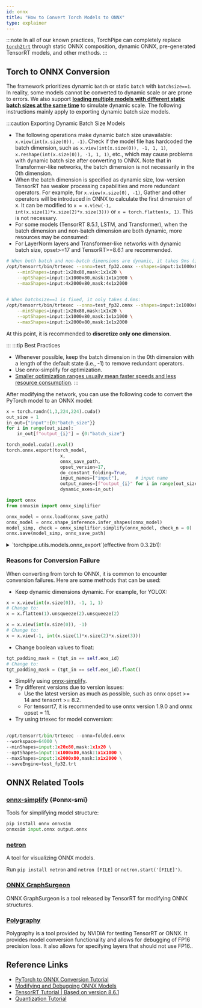```yaml
---
id: onnx
title: "How to Convert Torch Models to ONNX"
type: explainer
---
```



:::note
In all of our known practices, TorchPipe can completely replace [`torch2trt`](https://github.com/NVIDIA-AI-IOT/torch2trt) through static ONNX composition, dynamic ONNX, pre-generated TensorRT models, and other methods.
:::

## Torch to ONNX Conversion

The framework prioritizes dynamic `batch` or static `batch` with `batchsize==1`. In reality, some models cannot be converted to dynamic scale or are prone to errors. We also support [**loading multiple models with different static batch sizes at the same time**](../Intra-node/schedule#single_node_combine) to simulate dynamic scale. The following instructions mainly apply to exporting dynamic batch size models. 

:::caution Exporting Dynamic Batch Size Models
- The following operations make dynamic batch size unavailable: ``x.view(int(x.size(0)), -1)``. Check if the model file has hardcoded the batch dimension, such as ``x.view(int(x.size(0)), -1, 1, 1)``, ``x.reshape(int(x.size(0)), -1, 1, 1)``, etc., which may cause problems with dynamic batch size after converting to ONNX. Note that in Transformer-like networks, the batch dimension is not necessarily in the 0th dimension.
- When the batch dimension is specified as dynamic size, low-version TensorRT has weaker processing capabilities and more redundant operators. For example, for ``x.view(x.size(0), -1)``, Gather and other operators will be introduced in ONNX to calculate the first dimension of x. It can be modified to ``x = x.view(-1, int(x.size(1)*x.size(2)*x.size(3)))`` or ``x = torch.flatten(x, 1)``. This is not necessary.
- For some models (TensorRT 8.5.1, LSTM, and Transformer), when the batch dimension and non-batch dimension are both dynamic, more resources may be consumed:
- For LayerNorm layers and Transformer-like networks with dynamic batch size, opset>=17 and TensorRT>=8.6.1 are recommended.


```bash
# When both batch and non-batch dimensions are dynamic, it takes 9ms (inference input size is optShapes=input:1x1000x80,mask:1x1x1000):
/opt/tensorrt/bin/trtexec --onnx=test_fp32.onnx --shapes=input:1x1000x80,mask:1x1x1000 --workspace=64000 \
    --minShapes=input:1x20x80,mask:1x1x20 \
    --optShapes=input:1x1000x80,mask:1x1x1000 \
    --maxShapes=input:4x2000x80,mask:4x1x2000 
    

# When batchsize==1 is fixed, it only takes 4.6ms:
/opt/tensorrt/bin/trtexec --onnx=test_fp32.onnx --shapes=input:1x1000x80,mask:1x1x1000 --workspace=64000 \
    --minShapes=input:1x20x80,mask:1x1x20 \
    --optShapes=input:1x1000x80,mask:1x1x1000 \
    --maxShapes=input:1x2000x80,mask:1x1x2000 
```
At this point, it is recommended to **discretize only one dimension**. 

:::
:::tip Best Practices
- Whenever possible, keep the batch dimension in the 0th dimension with a length of the default state (i.e., -1) to remove redundant operators.
- Use onnx-simplify for optimization.
- [Smaller optimization ranges usually mean faster speeds and less resource consumption](https://github.com/NVIDIA/TensorRT/issues/1166#issuecomment-815551064).
:::


After modifying the network, you can use the following code to convert the PyTorch model to an ONNX model:

```python
x = torch.randn(1,3,224,224).cuda()
out_size = 1
in_out={"input":{0:"batch_size"}}
for i in range(out_size):
    in_out[f"output_{i}"] = {0:"batch_size"}

torch_model.cuda().eval()
torch.onnx.export(torch_model,
                    x,
                    onnx_save_path,
                    opset_version=17,
                    do_constant_folding=True,	
                    input_names=["input"],		# input name
                    output_names=[f"output_{i}" for i in range(out_size)],	# output names
                    dynamic_axes=in_out)

import onnx
from onnxsim import onnx_simplifier

onnx_model = onnx.load(onnx_save_path)
onnx_model = onnx.shape_inference.infer_shapes(onnx_model)
model_simp, check = onnx_simplifier.simplify(onnx_model, check_n = 0)
onnx.save(model_simp, onnx_save_path)
```

<details><summary>`torchpipe.utils.models.onnx_export`(effective from 0.3.2b1):</summary> 

- This tool can convert PyTorch models to ONNX models and save them locally. It only supports single input.
- It supports dynamic batch and comes with onnx-simplify optimization. 


```python
def onnx_export(model: Union[torch.nn.Module, torch.jit.ScriptModule, torch.jit.ScriptFunction], onnx_path, input = None, opset = 17):
```
:::tip Parameters
- **model** - PyTorch model.
- **onnx_path** - Path to save the ONNX model.
- **input** - Model input. Defaults to torch.randn(1,3,224,224) if not set.
- **opset** - ONNX opset.
:::

<details><summary>Example Code</summary>

```python
import os, tempfile
from torchvision import models
import torch
import torchpipe

## export onnx
m = models.resnet50(weights=None).eval()
onnx_path = os.path.join(tempfile.gettempdir(), f"resnet50.onnx")
torchpipe.utils.models.onnx_export(m, onnx_path, torch.randn(1, 3, 224, 224), opset=17)
```
</details>
</details>

### Reasons for Conversion Failure


When converting from torch to ONNX, it is common to encounter conversion failures. Here are some methods that can be used:

- Keep dynamic dimensions dynamic. For example, for YOLOX:

```python
x = x.view(int(x.size(0)), -1, 1, 1)
# Change to:
x = x.flatten(1).unsqueeze(2).unsqueeze(2)

x = x.view(int(x.size(0)), -1)
# Change to:
x = x.view(-1, int(x.size(1)*x.size(2)*x.size(3)))
```

- Change boolean values to float:

```python
tgt_padding_mask = (tgt_in == self.eos_id)
# Change to:
tgt_padding_mask = (tgt_in == self.eos_id).float()
```

- Simplify using [onnx-simplify](#onnx-smi).
- Try different versions due to version issues:
    - Use the latest version as much as possible, such as onnx opset >= 14 and tensorrt >= 8.2.
    - For tensorrt7, it is recommended to use onnx version 1.9.0 and onnx opset = 11.
- Try using trtexec for model conversion:

```python
    
/opt/tensorrt/bin/trtexec --onnx=folded.onnx 
--workspace=64000 \
--minShapes=input:1x20x80,mask:1x1x20 \
--optShapes=input:1x1000x80,mask:1x1x1000 \
--maxShapes=input:1x2000x80,mask:1x1x2000 \
--saveEngine=test_fp32.trt
```

## ONNX Related Tools

### [onnx-simplify](https://github.com/daquexian/onnx-simplifier) {#onnx-smi}

Tools for simplifying model structure:

```python
pip install onnx onnxsim
onnxsim input.onnx output.onnx
```
### [netron](https://github.com/lutzroeder/netron)

A tool for visualizing ONNX models.

Run `pip install netron` and `netron [FILE]` or `netron.start('[FILE]')`.

### [ONNX GraphSurgeon](https://github.com/NVIDIA/TensorRT/tree/master/tools/onnx-graphsurgeon)
 
ONNX GraphSurgeon is a tool released by TensorRT for modifying ONNX structures.

### [Polygraphy](https://github.com/NVIDIA/TensorRT/tree/main/tools/Polygraphy)

Polygraphy is a tool provided by NVIDIA for testing TensorRT or ONNX. It provides model conversion functionality and allows for debugging of FP16 precision loss. It also allows for specifying layers that should not use FP16..


## Reference Links
- [PyTorch to ONNX Conversion Tutorial](https://zhuanlan.zhihu.com/p/498425043)
- [Modifying and Debugging ONNX Models](https://zhuanlan.zhihu.com/p/516920606)
- [TensorRT Tutorial | Based on version 8.6.1](https://www.bilibili.com/video/BV1jj411Z7wG/?spm_id_from=333.999.0.0&vd_source=c31de98543aa977b5899e24bdd5d8f89)
- [Quantization Tutorial](https://github.com/NVIDIA/TensorRT/tree/release/8.6/quickstart/quantization_tutorial)